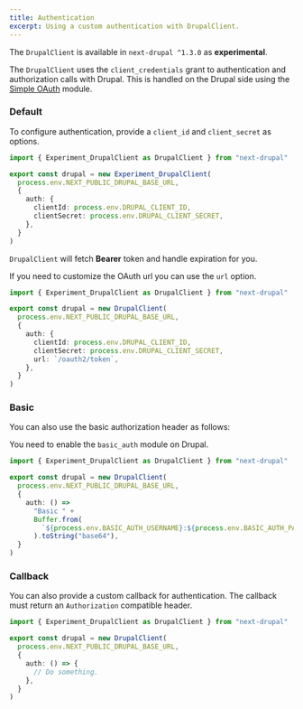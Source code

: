 ```yaml
---
title: Authentication
excerpt: Using a custom authentication with DrupalClient.
---
```


<Callout icon="⚠️">

The `DrupalClient` is available in `next-drupal ^1.3.0` as **experimental**.

</Callout>

The `DrupalClient` uses the `client_credentials` grant to authentication and authorization calls with Drupal. This is handled on the Drupal side using the [Simple OAuth](https://drupal.org/project/simple_oauth) module.

### Default

To configure authentication, provide a `client_id` and `client_secret` as options.

```ts title=lib/drupal.ts
import { Experiment_DrupalClient as DrupalClient } from "next-drupal"

export const drupal = new Experiment_DrupalClient(
  process.env.NEXT_PUBLIC_DRUPAL_BASE_URL,
  {
    auth: {
      clientId: process.env.DRUPAL_CLIENT_ID,
      clientSecret: process.env.DRUPAL_CLIENT_SECRET,
    },
  }
)
```

`DrupalClient` will fetch **Bearer** token and handle expiration for you.

If you need to customize the OAuth url you can use the `url` option.

```ts title=lib/drupal.ts
import { Experiment_DrupalClient as DrupalClient } from "next-drupal"

export const drupal = new DrupalClient(
  process.env.NEXT_PUBLIC_DRUPAL_BASE_URL,
  {
    auth: {
      clientId: process.env.DRUPAL_CLIENT_ID,
      clientSecret: process.env.DRUPAL_CLIENT_SECRET,
      url: `/oauth2/token`,
    },
  }
)
```

### Basic

You can also use the basic authorization header as follows:

<Callout icon="⚠️">

You need to enable the `basic_auth` module on Drupal.

</Callout>

```ts title=lib/drupal.ts
import { Experiment_DrupalClient as DrupalClient } from "next-drupal"

export const drupal = new DrupalClient(
  process.env.NEXT_PUBLIC_DRUPAL_BASE_URL,
  {
    auth: () =>
      "Basic " +
      Buffer.from(
        `${process.env.BASIC_AUTH_USERNAME}:${process.env.BASIC_AUTH_PASSWORD}`
      ).toString("base64"),
  }
)
```

### Callback

You can also provide a custom callback for authentication. The callback must return an `Authorization` compatible header.

```ts title=lib/drupal.ts
import { Experiment_DrupalClient as DrupalClient } from "next-drupal"

export const drupal = new DrupalClient(
  process.env.NEXT_PUBLIC_DRUPAL_BASE_URL,
  {
    auth: () => {
      // Do something.
    },
  }
)
```
